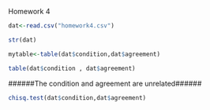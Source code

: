  Homework 4
 
<!--
Remember you can use the example4.Rmd or other files to find examples
of the codes you'll need to use to complete this assignment. I strongly
urge you to copy and paste relevant code that you know works from my
examples or instructions and then edit that code so you're working
with the appropriate variables for the homework.
-->

<!--
Set the working directory.
No Rchunk is needed to accomplish this.
-->


<!--
Read in the homework4.csv data. For each of the following steps you
should preface your R commands with some plain English explanation.
-->


<!--
Here is the data being Read-in
-->


```r
dat<-read.csv("homework4.csv")
```


<!--
Check the structure of the data.
-->

<!--
Here is the data structure
-->

```r
str(dat)
```

<!--
Create a table that shows how many people fell into each category.
-->

<!--
Below will be a table of whom fell into each category
-->


```r
mytable<-table(dat$condition,dat$agreement)
```

```r
table(dat$condition , dat$agreement)
```

<!--
Perform a chi-square test to determine whether or not the experimental
conditions and agreement with a statement are independent or related.
Also, interpret the results of your test and provide a a statistical
statement that supports your interpretation. As there's no way to
insert the chi-square symbol, you can just use chi-square instead
(see example4.Rmd).
-->

######The condition and agreement are unrelated######

```r
chisq.test(dat$condition,dat$agreement)
```
